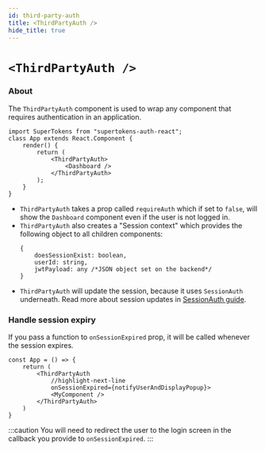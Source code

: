 ```yaml
---
id: third-party-auth
title: <ThirdPartyAuth />
hide_title: true
---
```


# `<ThirdPartyAuth />`

### About

The `ThirdPartyAuth` component is used to wrap any component that requires authentication in an application.

```tsx
import SuperTokens from "supertokens-auth-react";
class App extends React.Component {
    render() {
        return (
            <ThirdPartyAuth>
                <Dashboard />
            </ThirdPartyAuth>
        );
    }
}
```
- `ThirdPartyAuth` takes a prop called `requireAuth` which if set to `false`, will show the `Dashboard` component even if the user is not logged in.
- `ThirdPartyAuth` also creates a "Session context" which provides the following object to all children components:
   ```tsx
   {
       doesSessionExist: boolean,
       userId: string,
       jwtPayload: any /*JSON object set on the backend*/
   }
   ```
- `ThirdPartyAuth` will update the session, because it uses `SessionAuth` underneath. Read more about session updates in [SessionAuth guide](../session/session-auth).

### Handle session expiry
If you pass a function to `onSessionExpired` prop, it will be called whenever the session expires.

```tsx
const App = () => {
    return (
        <ThirdPartyAuth
            //highlight-next-line
            onSessionExpired={notifyUserAndDisplayPopup}>
            <MyComponent />
        </ThirdPartyAuth>
    )
}
```

:::caution
You will need to redirect the user to the login screen in the callback you provide to `onSessionExpired`.
:::
